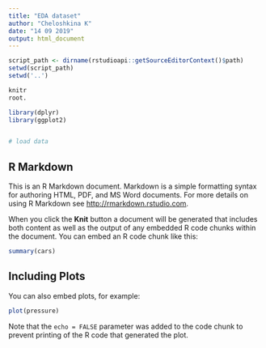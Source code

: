 ```yaml
---
title: "EDA dataset"
author: "Cheloshkina K"
date: "14 09 2019"
output: html_document
---
```


```r

script_path <- dirname(rstudioapi::getSourceEditorContext()$path)
setwd(script_path)
setwd('..')

knitr
root.

library(dplyr)
library(ggplot2)


# load data


```

## R Markdown

This is an R Markdown document. Markdown is a simple formatting syntax for authoring HTML, PDF, and MS Word documents. For more details on using R Markdown see <http://rmarkdown.rstudio.com>.

When you click the **Knit** button a document will be generated that includes both content as well as the output of any embedded R code chunks within the document. You can embed an R code chunk like this:

```r
summary(cars)
```

## Including Plots

You can also embed plots, for example:

```r
plot(pressure)
```

Note that the `echo = FALSE` parameter was added to the code chunk to prevent printing of the R code that generated the plot.
